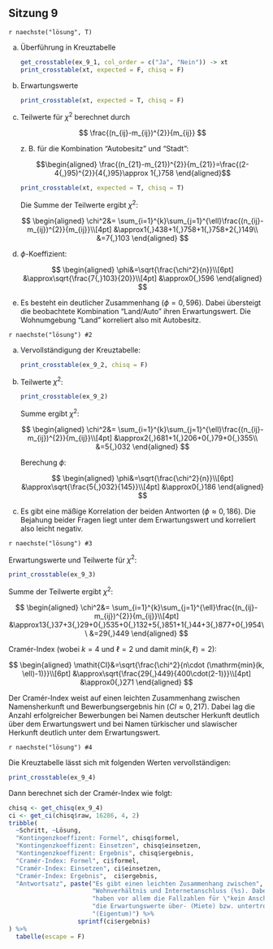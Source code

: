## Sitzung 9 {-}

`r naechste("lösung", T)`

a) Überführung in Kreuztabelle

    ```r
    get_crosstable(ex_9_1, col_order = c("Ja", "Nein")) -> xt
    print_crosstable(xt, expected = F, chisq = F)
    ```

b) Erwartungswerte

    ```r
    print_crosstable(xt, expected = T, chisq = F)
    ```

c) Teilwerte für $\chi^2$ berechnet durch

    $$
    \frac{(n_{ij}-m_{ij})^{2}}{m_{ij}}
    $$

    z. B. für die Kombination "Autobesitz" und "Stadt":

    $$\begin{aligned}
    \frac{(n_{21}-m_{21})^{2}}{m_{21}}=\frac{(2-4{,}95)^{2}}{4{,}95}\approx 1{,}758
    \end{aligned}$$

    ```r
    print_crosstable(xt, expected = T, chisq = T)
    ```

    Die Summe der Teilwerte ergibt $\chi^2$:

    $$
    \begin{aligned}
    \chi^2&= \sum_{i=1}^{k}\sum_{j=1}^{\ell}\frac{(n_{ij}-m_{ij})^{2}}{m_{ij}}\\[4pt]
          &\approx1{,}438+1{,}758+1{,}758+2{,}149\\
          &=7{,}103
    \end{aligned}
    $$

d) $\phi$-Koeffizient:

    $$
    \begin{aligned}
    \phi&=\sqrt{\frac{\chi^2}{n}}\\[6pt]
        &\approx\sqrt{\frac{7{,}103}{20}}\\[4pt]
        &\approx0{,}596
    \end{aligned}
    $$

e) Es besteht ein deutlicher Zusammenhang ($\phi=0{,}596$). Dabei übersteigt die beobachtete Kombination "Land/Auto" ihren Erwartungswert. Die Wohnumgebung "Land" korreliert also mit Autobesitz.

`r naechste("lösung") #2`

a) Vervollständigung der Kreuztabelle:

    ```r
    print_crosstable(ex_9_2, chisq = F)
    ```

b) Teilwerte $\chi^2$:

    ```r
    print_crosstable(ex_9_2)
    ```

    Summe ergibt $\chi^2$:

    $$
    \begin{aligned}
    \chi^2&= \sum_{i=1}^{k}\sum_{j=1}^{\ell}\frac{(n_{ij}-m_{ij})^{2}}{m_{ij}}\\[4pt]
          &\approx2{,}681+1{,}206+0{,}79+0{,}355\\
          &=5{,}032
    \end{aligned}
    $$

    Berechung $\phi$:

    $$
    \begin{aligned}
    \phi&=\sqrt{\frac{\chi^2}{n}}\\[6pt]
        &\approx\sqrt{\frac{5{,}032}{145}}\\[4pt]
        &\approx0{,}186
    \end{aligned}
    $$

c) Es gibt eine mäßige Korrelation der beiden Antworten ($\phi\approx0{,}186$). Die Bejahung beider Fragen liegt unter dem Erwartungswert und korreliert also leicht negativ.

`r naechste("lösung") #3`

Erwartungswerte und Teilwerte für $\chi^2$:

```r
print_crosstable(ex_9_3)
```
Summe der Teilwerte ergibt  $\chi^2$:

$$
\begin{aligned}
\chi^2&= \sum_{i=1}^{k}\sum_{j=1}^{\ell}\frac{(n_{ij}-m_{ij})^{2}}{m_{ij}}\\[4pt]
      &\approx13{,}37+3{,}29+0{,}535+0{,}132+5{,}851+1{,}44+3{,}877+0{,}954\\
      &=29{,}449
\end{aligned}
$$

Cramér-Index (wobei $k=4$ und $\ell=2$ und damit $\mathrm{min}(k,\ell)=2$):

$$
\begin{aligned}
\mathit{CI}&=\sqrt{\frac{\chi^2}{n\cdot (\mathrm{min}(k, \ell)-1)}}\\[6pt]
&\approx\sqrt{\frac{29{,}449}{400\cdot(2-1)}}\\[4pt]
&\approx0{,}271
\end{aligned}
$$

Der Cramér-Index weist auf einen leichten Zusammenhang zwischen Namensherkunft und Bewerbungsergebnis hin ($\mathit{CI}\approx0{,}217$). Dabei lag die Anzahl erfolgreicher Bewerbungen bei Namen deutscher Herkunft deutlich über dem Erwartungswert und bei Namen türkischer und slawischer Herkunft deutlich unter dem Erwartungswert.

`r naechste("lösung") #4`

Die Kreuztabelle lässt sich mit folgenden Werten vervollständigen:

```r
print_crosstable(ex_9_4)
```

Dann berechnet sich der Cramér-Index wie folgt:

```r
chisq <- get_chisq(ex_9_4)
ci <- get_ci(chisq$raw, 16286, 4, 2)
tribble(
  ~Schritt, ~Lösung,
  "Kontingenzkoeffizent: Formel", chisq$formel,
  "Kontingenzkoeffizent: Einsetzen", chisq$einsetzen,
  "Kontingenzkoeffizent: Ergebnis", chisq$ergebnis,
  "Cramér-Index: Formel", ci$formel,
  "Cramér-Index: Einsetzen", ci$einsetzen,
  "Cramér-Index: Ergebnis",  ci$ergebnis,
  "Antwortsatz", paste("Es gibt einen leichten Zusammenhang zwischen",
                       "Wohnverhältnis und Internetanschluss (%s). Dabei",
                       "haben vor allem die Fallzahlen für \"kein Anschluss\"",
                       "die Erwartungswerte über- (Miete) bzw. untertroffen",
                       "(Eigentum)") %>%
                   sprintf(ci$ergebnis)
) %>%
  tabelle(escape = F)
```

